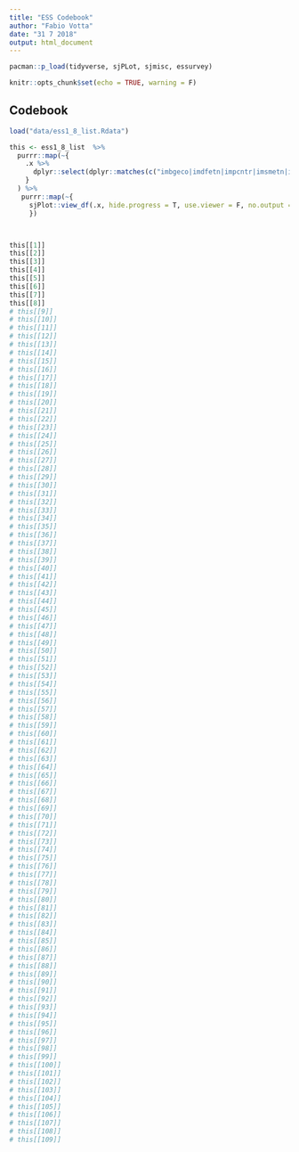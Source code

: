 ---
title: "ESS Codebook"
author: "Fabio Votta"
date: "31 7 2018"
output: html_document
---

```{r setup, include=FALSE}
pacman::p_load(tidyverse, sjPLot, sjmisc, essurvey)

knitr::opts_chunk$set(echo = TRUE, warning = F)
```

## Codebook


```{r cars, results='asis'}
load("data/ess1_8_list.Rdata")

this <- ess1_8_list  %>% 
  purrr::map(~{
    .x %>% 
      dplyr::select(dplyr::matches(c("imbgeco|imdfetn|impcntr|imsmetn|imueclt|imwbcnt|gvrfgap|eimpcnt|imbleco|imdetbs|imdetmr|imsclbn|imtcjob|imwbcrm|qfimchr|qfimcmt|qfimedu|qfimlng|qfimwht|qfimwsk|rfgbfml|rfgfrpc")))
    }
  ) %>% 
   purrr::map(~{
     sjPlot::view_df(.x, hide.progress = T, use.viewer = F, no.output = T, show.labels = T, show.frq = T, show.prc = T)
     })



this[[1]]
this[[2]]
this[[3]]
this[[4]]
this[[5]]
this[[6]]
this[[7]]
this[[8]]
# this[[9]]
# this[[10]]
# this[[11]]
# this[[12]]
# this[[13]]
# this[[14]]
# this[[15]]
# this[[16]]
# this[[17]]
# this[[18]]
# this[[19]]
# this[[20]]
# this[[21]]
# this[[22]]
# this[[23]]
# this[[24]]
# this[[25]]
# this[[26]]
# this[[27]]
# this[[28]]
# this[[29]]
# this[[30]]
# this[[31]]
# this[[32]]
# this[[33]]
# this[[34]]
# this[[35]]
# this[[36]]
# this[[37]]
# this[[38]]
# this[[39]]
# this[[40]]
# this[[41]]
# this[[42]]
# this[[43]]
# this[[44]]
# this[[45]]
# this[[46]]
# this[[47]]
# this[[48]]
# this[[49]]
# this[[50]]
# this[[51]]
# this[[52]]
# this[[53]]
# this[[54]]
# this[[55]]
# this[[56]]
# this[[57]]
# this[[58]]
# this[[59]]
# this[[60]]
# this[[61]]
# this[[62]]
# this[[63]]
# this[[64]]
# this[[65]]
# this[[66]]
# this[[67]]
# this[[68]]
# this[[69]]
# this[[70]]
# this[[71]]
# this[[72]]
# this[[73]]
# this[[74]]
# this[[75]]
# this[[76]]
# this[[77]]
# this[[78]]
# this[[79]]
# this[[80]]
# this[[81]]
# this[[82]]
# this[[83]]
# this[[84]]
# this[[85]]
# this[[86]]
# this[[87]]
# this[[88]]
# this[[89]]
# this[[90]]
# this[[91]]
# this[[92]]
# this[[93]]
# this[[94]]
# this[[95]]
# this[[96]]
# this[[97]]
# this[[98]]
# this[[99]]
# this[[100]]
# this[[101]]
# this[[102]]
# this[[103]]
# this[[104]]
# this[[105]]
# this[[106]]
# this[[107]]
# this[[108]]
# this[[109]]

```

